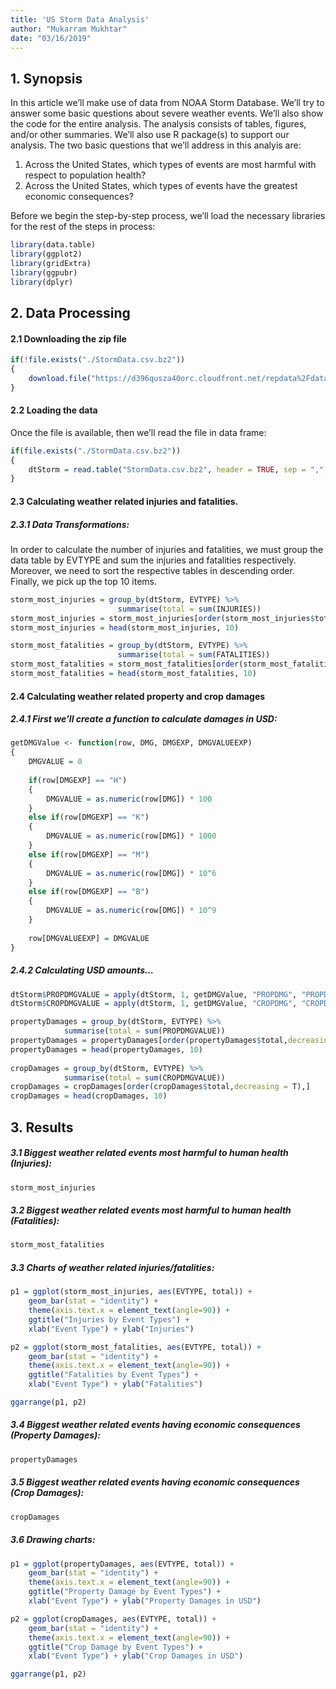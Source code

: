 ---
title: 'US Storm Data Analysis'
author: "Mukarram Mukhtar"
date: "03/16/2019"
---
    
## 1. Synopsis
In this article we'll make use of data from NOAA Storm Database. We'll try to answer some basic questions about severe weather events. We'll also show the code for the entire analysis. The analysis consists of tables, figures, and/or other summaries. We'll also use R package(s) to support our analysis. The two basic questions that we'll address in this analyis are:

1. Across the United States, which types of events are most harmful with respect to population health?
2. Across the United States, which types of events have the greatest economic consequences?

Before we begin the step-by-step process, we'll load the necessary libraries for the rest of the steps in process:
    
```{r}
library(data.table)
library(ggplot2)
library(gridExtra)
library(ggpubr)
library(dplyr)
```

## 2. Data Processing

#### 2.1 Downloading the zip file
```{r}
if(!file.exists("./StormData.csv.bz2"))
{
    download.file("https://d396qusza40orc.cloudfront.net/repdata%2Fdata%2FStormData.csv.bz2", "./StormData.csv.bz2")
}
```

#### 2.2 Loading the data

Once the file is available, then we'll read the file in data frame:
```{r}
if(file.exists("./StormData.csv.bz2"))
{
    dtStorm = read.table("StormData.csv.bz2", header = TRUE, sep = ",", quote = "\"")
}
```
#### 2.3 Calculating weather related injuries and fatalities.

##### 2.3.1 Data Transformations:
In order to calculate the number of injuries and fatalities, we must group the data table by EVTYPE and sum the injuries and fatalities respectively. Moreover, we need to sort the respective tables in descending order. Finally, we pick up the top 10 items.

```{r}
storm_most_injuries = group_by(dtStorm, EVTYPE) %>% 
                        summarise(total = sum(INJURIES))
storm_most_injuries = storm_most_injuries[order(storm_most_injuries$total,decreasing = T),]
storm_most_injuries = head(storm_most_injuries, 10)

storm_most_fatalities = group_by(dtStorm, EVTYPE) %>% 
                        summarise(total = sum(FATALITIES))
storm_most_fatalities = storm_most_fatalities[order(storm_most_fatalities$total,decreasing = T),]
storm_most_fatalities = head(storm_most_fatalities, 10)
```

#### 2.4 Calculating weather related property and crop damages

##### 2.4.1 First we'll create a function to calculate damages in USD:
```{r}
getDMGValue <- function(row, DMG, DMGEXP, DMGVALUEEXP)
{
    DMGVALUE = 0
    
    if(row[DMGEXP] == "H") 
    {
        DMGVALUE = as.numeric(row[DMG]) * 100 
    }
    else if(row[DMGEXP] == "K") 
    {
        DMGVALUE = as.numeric(row[DMG]) * 1000 
    }
    else if(row[DMGEXP] == "M") 
    {
        DMGVALUE = as.numeric(row[DMG]) * 10^6 
    }
    else if(row[DMGEXP] == "B") 
    {
        DMGVALUE = as.numeric(row[DMG]) * 10^9 
    }
    
    row[DMGVALUEEXP] = DMGVALUE
}

```
##### 2.4.2 Calculating USD amounts...

```{r}
dtStorm$PROPDMGVALUE = apply(dtStorm, 1, getDMGValue, "PROPDMG", "PROPDMGEXP", "PROPDMGVALUE")
dtStorm$CROPDMGVALUE = apply(dtStorm, 1, getDMGValue, "CROPDMG", "CROPDMGEXP", "CROPDMGVALUE")

propertyDamages = group_by(dtStorm, EVTYPE) %>%
            summarise(total = sum(PROPDMGVALUE))
propertyDamages = propertyDamages[order(propertyDamages$total,decreasing = T),]
propertyDamages = head(propertyDamages, 10)
        
cropDamages = group_by(dtStorm, EVTYPE) %>%
            summarise(total = sum(CROPDMGVALUE))
cropDamages = cropDamages[order(cropDamages$total,decreasing = T),]
cropDamages = head(cropDamages, 10)
```
## 3. Results

##### 3.1 Biggest weather related events most harmful to human health (Injuries):
```{r}
storm_most_injuries
```
##### 3.2 Biggest weather related events most harmful to human health (Fatalities):
```{r}
storm_most_fatalities
```
##### 3.3 Charts of weather related injuries/fatalities:
```{r}
p1 = ggplot(storm_most_injuries, aes(EVTYPE, total)) +
    geom_bar(stat = "identity") +
    theme(axis.text.x = element_text(angle=90)) +
    ggtitle("Injuries by Event Types") +
    xlab("Event Type") + ylab("Injuries")

p2 = ggplot(storm_most_fatalities, aes(EVTYPE, total)) +
    geom_bar(stat = "identity") +
    theme(axis.text.x = element_text(angle=90)) +
    ggtitle("Fatalities by Event Types") +
    xlab("Event Type") + ylab("Fatalities")

ggarrange(p1, p2)

```

##### 3.4 Biggest weather related events having economic consequences (Property Damages):
```{r}
propertyDamages
```
##### 3.5 Biggest weather related events having economic consequences (Crop Damages):
```{r}
cropDamages
```
##### 3.6 Drawing charts:
```{r}
p1 = ggplot(propertyDamages, aes(EVTYPE, total)) +
    geom_bar(stat = "identity") +
    theme(axis.text.x = element_text(angle=90)) +
    ggtitle("Property Damage by Event Types") +
    xlab("Event Type") + ylab("Property Damages in USD")

p2 = ggplot(cropDamages, aes(EVTYPE, total)) +
    geom_bar(stat = "identity") +
    theme(axis.text.x = element_text(angle=90)) +
    ggtitle("Crop Damage by Event Types") +
    xlab("Event Type") + ylab("Crop Damages in USD")

ggarrange(p1, p2)
```
